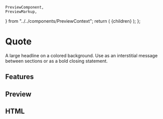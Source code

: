     PreviewComponent,
    PreviewMarkup,
} from "../../components/PreviewContext";
    return (
        <PreviewLayout inline={inline} tools>
            {children}
        </PreviewLayout>
    );
};

# Quote

A large headline on a colored background. Use as an interstitial message between sections or as a bold closing statement.

<LinkButton
    href="https://litmus.com/checklist/emails/public/tqJVAHQEkX7UtaSD"
    target="_blank"
    label="View in Litmus"
/>

## Features

<Features />

## Preview

<PreviewComponent label="quote" Component={Quote} />

## HTML

<PreviewMarkup label="quote" template={template} />
